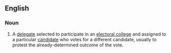 ==English==
{{wikipedia}}

===Noun===
{{en-noun|head=[[faithless]] [[elector]]}}
# {{label|en|US|politics}} A [[delegate]] selected to participate in an [[electoral college]] and assigned to a particular [[candidate]] who votes for a different candidate, usually to protest the already-determined outcome of the vote.